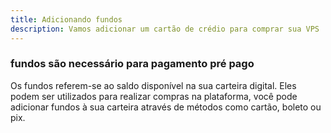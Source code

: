 ```yaml
---
title: Adicionando fundos
description: Vamos adicionar um cartão de crédio para comprar sua VPS
---
```


### fundos são necessário para pagamento pré pago

Os fundos referem-se ao saldo disponível na sua carteira digital. Eles podem ser utilizados para realizar compras na plataforma,
você pode adicionar fundos à sua carteira através de métodos como cartão, boleto ou pix.

